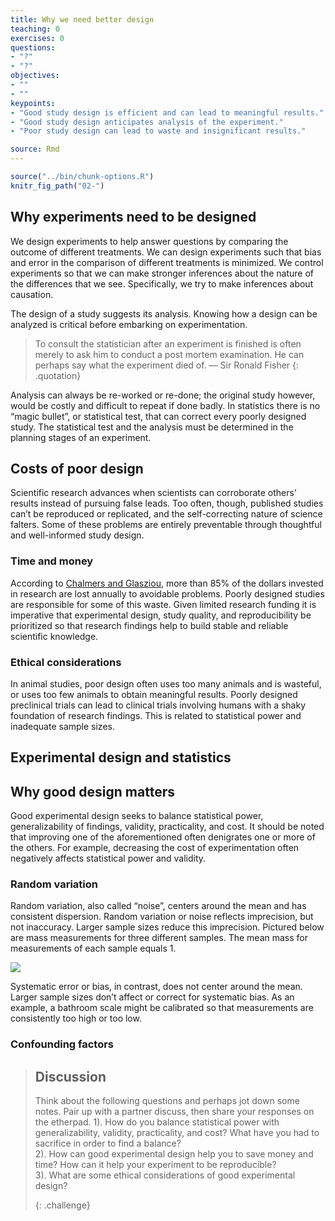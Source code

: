 ```yaml
---
title: Why we need better design
teaching: 0
exercises: 0
questions:
- "?"
- "?"
objectives:
- ""
- ""
keypoints:
- "Good study design is efficient and can lead to meaningful results."
- "Good study design anticipates analysis of the experiment."
- "Poor study design can lead to waste and insignificant results."

source: Rmd
---
```


```r
source("../bin/chunk-options.R")
knitr_fig_path("02-")
```


## Why experiments need to be designed
We design experiments to help answer questions by comparing the outcome of different treatments. We can design experiments such that bias and error in the comparison of different treatments is minimized. We control experiments so that we can make stronger inferences about the nature of the differences that we see. Specifically, we try to make inferences about causation.  

The design of a study suggests its analysis. Knowing how a design can be analyzed is critical before embarking on experimentation.

> To consult the statistician after an experiment is finished is often merely to ask him to
> conduct a post mortem examination. He can perhaps say what the experiment died of.
> — Sir Ronald Fisher
{: .quotation}

Analysis can always be re-worked or re-done; the original study however, would be costly and difficult to repeat if done badly. In statistics there is no "magic bullet", or statistical test, that can correct every poorly designed study. The statistical test and the analysis must be determined in the planning stages of an experiment.

## Costs of poor design
Scientific research advances when scientists can corroborate others' results instead of pursuing false leads. Too often, though, published studies can't be reproduced or replicated, and the self-correcting nature of science falters. Some of these problems are entirely preventable through thoughtful and well-informed study design. 

### Time and money
According to [Chalmers and Glasziou](https://www.thelancet.com/journals/lancet/article/PIIS0140673609603299/fulltext?rss=yes), more than 85% of the dollars invested in research are lost annually to avoidable problems. Poorly designed studies are responsible for some of this waste. Given limited research funding it is imperative that experimental design, study quality, and reproducibility be prioritized so that research findings help to build stable and reliable scientific knowledge. 

### Ethical considerations
In animal studies, poor design often uses too many animals and is wasteful, or uses too few animals to obtain meaningful results. Poorly designed preclinical trials can lead to clinical trials involving humans with a shaky foundation of research findings. This is related to statistical power and inadequate sample sizes.

## Experimental design and statistics

## Why good design matters
Good experimental design seeks to balance statistical power, generalizability of findings, validity, practicality, and cost. It should be noted that improving one of the aforementioned often denigrates one or more of the others. For example, decreasing the cost of experimentation often negatively affects statistical power and validity.

### Random variation
Random variation, also called "noise", centers around the mean and has consistent dispersion. Random variation or noise reflects imprecision, but not inaccuracy. Larger sample sizes reduce this imprecision. Pictured below are mass measurements for three different samples. The mean mass for measurements of each sample equals 1. 

![](../fig/random-variation.png)

Systematic error or bias, in contrast, does not center around the mean. Larger sample sizes don't affect or correct for systematic bias. As an example, a bathroom scale might be calibrated so that measurements are consistently too high or too low. 

### Confounding factors

> ## Discussion
> Think about the following questions and perhaps jot down some notes. Pair up with a
> partner discuss, then share your responses on the etherpad.
> 1). How do you balance statistical power with generalizability, validity, practicality, and cost?
> What have you had to sacrifice in order to find a balance?  
> 2). How can good experimental design help you to save money and time? How can it help your experiment to be reproducible?  
> 3). What are some ethical considerations of good experimental design?
>
{: .challenge}

